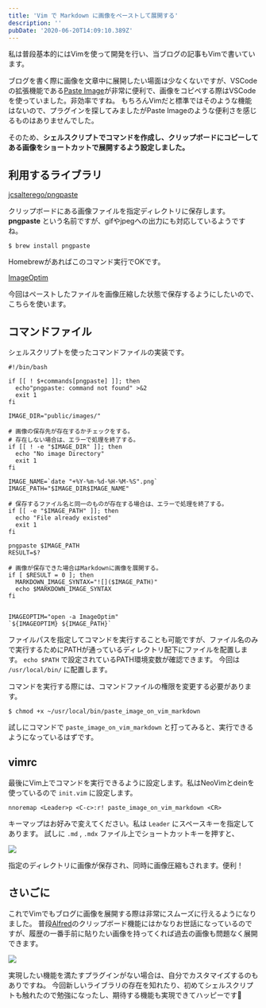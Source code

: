 ```yaml
---
title: 'Vim で Markdown に画像をペーストして展開する'
description: ''
pubDate: '2020-06-20T14:09:10.389Z'
---
```


私は普段基本的にはVimを使って開発を行い、当ブログの記事もVimで書いています。

ブログを書く際に画像を文章中に展開したい場面は少なくないですが、VSCodeの拡張機能である[Paste Image](https://marketplace.visualstudio.com/items?itemName=mushan.vscode-paste-image)が非常に便利で、画像をコピペする際はVSCodeを使っていました。非効率ですね。
もちろんVimだと標準ではそのような機能はないので、プラグインを探してみましたがPaste Imageのような便利さを感じるものはありませんでした。

そのため、**シェルスクリプトでコマンドを作成し、クリップボードにコピーしてある画像をショートカットで展開するよう設定しました。**

## 利用するライブラリ

[jcsalterego/pngpaste](https://github.com/jcsalterego/pngpaste)

クリップボードにある画像ファイルを指定ディレクトリに保存します。**pngpaste** という名前ですが、gifやjpegへの出力にも対応しているようですね。

``` shell
$ brew install pngpaste
```

Homebrewがあればこのコマンド実行でOKです。

[ImageOptim](https://imageoptim.com/mac)

今回はペーストしたファイルを画像圧縮した状態で保存するようにしたいので、こちらを使います。

## コマンドファイル

シェルスクリプトを使ったコマンドファイルの実装です。

``` shell
#!/bin/bash

if [[ ! $+commands[pngpaste] ]]; then
  echo"pngpaste: command not found" >&2
  exit 1
fi

IMAGE_DIR="public/images/"

# 画像の保存先が存在するかチェックをする。
# 存在しない場合は、エラーで処理を終了する。
if [[ ! -e "$IMAGE_DIR" ]]; then
  echo "No image Directory"
  exit 1
fi

IMAGE_NAME=`date "+%Y-%m-%d-%H-%M-%S".png`
IMAGE_PATH="$IMAGE_DIR$IMAGE_NAME"

# 保存するファイル名と同一のものが存在する場合は、エラーで処理を終了する。
if [[ -e "$IMAGE_PATH" ]]; then
  echo "File already existed"
  exit 1
fi

pngpaste $IMAGE_PATH
RESULT=$?

# 画像が保存できた場合はMarkdownに画像を展開する。
if [ $RESULT = 0 ]; then
  MARKDOWN_IMAGE_SYNTAX="![]($IMAGE_PATH)"
  echo $MARKDOWN_IMAGE_SYNTAX
fi


IMAGEOPTIM="open -a ImageOptim"
`${IMAGEOPTIM} ${IMAGE_PATH}`
```

ファイルパスを指定してコマンドを実行することも可能ですが、ファイル名のみで実行するためにPATHが通っているディレクトリ配下にファイルを配置します。
`echo $PATH` で設定されているPATH環境変数が確認できます。
今回は `/usr/local/bin/` に配置します。

コマンドを実行する際には、コマンドファイルの権限を変更する必要があります。

``` shell
$ chmod +x ~/usr/local/bin/paste_image_on_vim_markdown
```

試しにコマンドで `paste_image_on_vim_markdown` と打ってみると、実行できるようになっているはずです。

## vimrc

最後にVim上でコマンドを実行できるように設定します。私はNeoVimとdeinを使っているので `init.vim` に設定します。

```
nnoremap <Leader>p <C-c>:r! paste_image_on_vim_markdown <CR>
```

キーマップはお好みで変えてください。私は `Leader` にスペースキーを指定してあります。
試しに `.md` , `.mdx` ファイル上でショートカットキーを押すと、

![](/images/2020-06-22-02-57-09.png)

指定のディレクトリに画像が保存され、同時に画像圧縮もされます。便利！

## さいごに

これでVimでもブログに画像を展開する際は非常にスムーズに行えるようになりました。
普段[Alfred](https://www.alfredapp.com/)のクリップボード機能にはかなりお世話になっているのですが、履歴の一番手前に貼りたい画像を持ってくれば過去の画像も問題なく展開できます。

![](/images/2020-06-22-03-03-11.png)

実現したい機能を満たすプラグインがない場合は、自分でカスタマイズするのもありですね。
今回新しいライブラリの存在を知れたり、初めてシェルスクリプトも触れたので勉強になったし、期待する機能も実現できてハッピーです🙌
